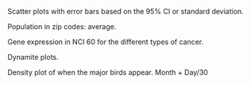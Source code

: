 Scatter plots with error bars based on the 95% CI or standard deviation.

Population in zip codes: average.

Gene expression in NCI 60 for the different types of cancer.

Dynamite plots.

Density plot of when the major birds appear. Month + Day/30

